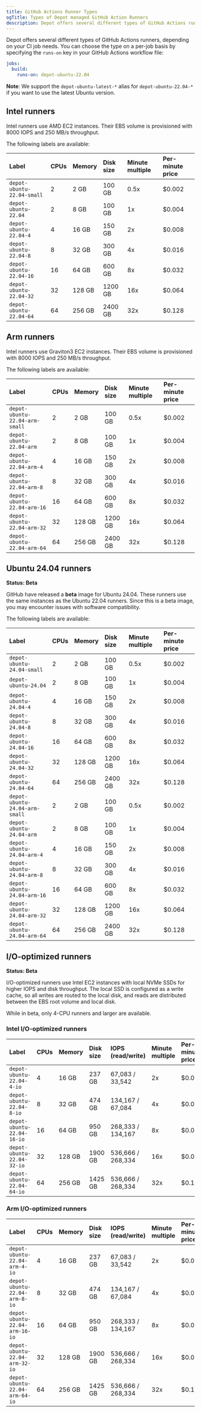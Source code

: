 ```yaml
---
title: GitHub Actions Runner Types
ogTitle: Types of Depot managed GitHub Action Runners
description: Depot offers several different types of GitHub Actions runners, depending on your CI job needs.
---
```


Depot offers several different types of GitHub Actions runners, depending on your CI job needs. You can choose the type on a per-job basis by specifying the `runs-on` key in your GitHub Actions workflow file:

```yaml
jobs:
  build:
    runs-on: depot-ubuntu-22.04
```

**Note**: We support the `depot-ubuntu-latest-*` alias for `depot-ubuntu-22.04-*` if you want to use the latest Ubuntu version.

## Intel runners

Intel runners use AMD EC2 instances. Their EBS volume is provisioned with 8000 IOPS and 250 MB/s throughput.

The following labels are available:

| Label                      | CPUs | Memory | Disk size | Minute multiple | Per-minute price |
| :------------------------- | :--- | :----- | :-------- | :-------------- | :--------------- |
| `depot-ubuntu-22.04-small` | 2    | 2 GB   | 100 GB    | 0.5x            | $0.002           |
| `depot-ubuntu-22.04`       | 2    | 8 GB   | 100 GB    | 1x              | $0.004           |
| `depot-ubuntu-22.04-4`     | 4    | 16 GB  | 150 GB    | 2x              | $0.008           |
| `depot-ubuntu-22.04-8`     | 8    | 32 GB  | 300 GB    | 4x              | $0.016           |
| `depot-ubuntu-22.04-16`    | 16   | 64 GB  | 600 GB    | 8x              | $0.032           |
| `depot-ubuntu-22.04-32`    | 32   | 128 GB | 1200 GB   | 16x             | $0.064           |
| `depot-ubuntu-22.04-64`    | 64   | 256 GB | 2400 GB   | 32x             | $0.128           |

## Arm runners

Intel runners use Graviton3 EC2 instances. Their EBS volume is provisioned with 8000 IOPS and 250 MB/s throughput.

The following labels are available:

| Label                          | CPUs | Memory | Disk size | Minute multiple | Per-minute price |
| :----------------------------- | :--- | :----- | :-------- | :-------------- | :--------------- |
| `depot-ubuntu-22.04-arm-small` | 2    | 2 GB   | 100 GB    | 0.5x            | $0.002           |
| `depot-ubuntu-22.04-arm`       | 2    | 8 GB   | 100 GB    | 1x              | $0.004           |
| `depot-ubuntu-22.04-arm-4`     | 4    | 16 GB  | 150 GB    | 2x              | $0.008           |
| `depot-ubuntu-22.04-arm-8`     | 8    | 32 GB  | 300 GB    | 4x              | $0.016           |
| `depot-ubuntu-22.04-arm-16`    | 16   | 64 GB  | 600 GB    | 8x              | $0.032           |
| `depot-ubuntu-22.04-arm-32`    | 32   | 128 GB | 1200 GB   | 16x             | $0.064           |
| `depot-ubuntu-22.04-arm-64`    | 64   | 256 GB | 2400 GB   | 32x             | $0.128           |

## Ubuntu 24.04 runners

**Status: Beta**

GitHub have released a **beta** image for Ubuntu 24.04. These runners use the same instances as the Ubuntu 22.04 runners. Since this is a beta image, you may encounter issues with software compatibility.

The following labels are available:

| Label                          | CPUs | Memory | Disk size | Minute multiple | Per-minute price |
| :----------------------------- | :--- | :----- | :-------- | :-------------- | :--------------- |
| `depot-ubuntu-24.04-small`     | 2    | 2 GB   | 100 GB    | 0.5x            | $0.002           |
| `depot-ubuntu-24.04`           | 2    | 8 GB   | 100 GB    | 1x              | $0.004           |
| `depot-ubuntu-24.04-4`         | 4    | 16 GB  | 150 GB    | 2x              | $0.008           |
| `depot-ubuntu-24.04-8`         | 8    | 32 GB  | 300 GB    | 4x              | $0.016           |
| `depot-ubuntu-24.04-16`        | 16   | 64 GB  | 600 GB    | 8x              | $0.032           |
| `depot-ubuntu-24.04-32`        | 32   | 128 GB | 1200 GB   | 16x             | $0.064           |
| `depot-ubuntu-24.04-64`        | 64   | 256 GB | 2400 GB   | 32x             | $0.128           |
| `depot-ubuntu-24.04-arm-small` | 2    | 2 GB   | 100 GB    | 0.5x            | $0.002           |
| `depot-ubuntu-24.04-arm`       | 2    | 8 GB   | 100 GB    | 1x              | $0.004           |
| `depot-ubuntu-24.04-arm-4`     | 4    | 16 GB  | 150 GB    | 2x              | $0.008           |
| `depot-ubuntu-24.04-arm-8`     | 8    | 32 GB  | 300 GB    | 4x              | $0.016           |
| `depot-ubuntu-24.04-arm-16`    | 16   | 64 GB  | 600 GB    | 8x              | $0.032           |
| `depot-ubuntu-24.04-arm-32`    | 32   | 128 GB | 1200 GB   | 16x             | $0.064           |
| `depot-ubuntu-24.04-arm-64`    | 64   | 256 GB | 2400 GB   | 32x             | $0.128           |

## I/O-optimized runners

**Status: Beta**

I/O-optimized runners use Intel EC2 instances with local NVMe SSDs for higher IOPS and disk throughput. The local SSD is configured as a write cache, so all writes are routed to the local disk, and reads are distributed between the EBS root volume and local disk.

While in beta, only 4-CPU runners and larger are available.

### Intel I/O-optimized runners

| Label                      | CPUs | Memory | Disk size | IOPS (read/write) | Minute multiple | Per-minute price |
| :------------------------- | :--- | :----- | :-------- | :---------------- | :-------------- | :--------------- |
| `depot-ubuntu-22.04-4-io`  | 4    | 16 GB  | 237 GB    | 67,083 / 33,542   | 2x              | $0.008           |
| `depot-ubuntu-22.04-8-io`  | 8    | 32 GB  | 474 GB    | 134,167 / 67,084  | 4x              | $0.016           |
| `depot-ubuntu-22.04-16-io` | 16   | 64 GB  | 950 GB    | 268,333 / 134,167 | 8x              | $0.032           |
| `depot-ubuntu-22.04-32-io` | 32   | 128 GB | 1900 GB   | 536,666 / 268,334 | 16x             | $0.064           |
| `depot-ubuntu-22.04-64-io` | 64   | 256 GB | 1425 GB   | 536,666 / 268,334 | 32x             | $0.128           |

### Arm I/O-optimized runners

| Label                          | CPUs | Memory | Disk size | IOPS (read/write) | Minute multiple | Per-minute price |
| :----------------------------- | :--- | :----- | :-------- | :---------------- | :-------------- | :--------------- |
| `depot-ubuntu-22.04-arm-4-io`  | 4    | 16 GB  | 237 GB    | 67,083 / 33,542   | 2x              | $0.008           |
| `depot-ubuntu-22.04-arm-8-io`  | 8    | 32 GB  | 474 GB    | 134,167 / 67,084  | 4x              | $0.016           |
| `depot-ubuntu-22.04-arm-16-io` | 16   | 64 GB  | 950 GB    | 268,333 / 134,167 | 8x              | $0.032           |
| `depot-ubuntu-22.04-arm-32-io` | 32   | 128 GB | 1900 GB   | 536,666 / 268,334 | 16x             | $0.064           |
| `depot-ubuntu-22.04-arm-64-io` | 64   | 256 GB | 1425 GB   | 536,666 / 268,334 | 32x             | $0.128           |
